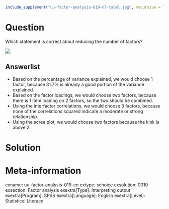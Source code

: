 ```r
include_supplement("uu-factor-analysis-019-nl-tabel.jpg", recursive = TRUE)
```

Question
========
  
Which statement is correct about reducing the number of factors? 

![](uu-factor-analysis-019-nl-tabel.jpg)
  
Answerlist
----------
* Based on the percentage of variance explained, we would choose 1 factor, because 31.7% is already a good portion of the variance explained.
* Based on the factor loadings, we would choose two factors, because there is 1 item loading on 2 factors, so the two should be combined.
* Using the interfactor correlations, we would choose 3 factors, because none of the correlations squared indicate a moderate or strong relationship.
* Using the scree plot, we would choose two factors because the kink is above 2. 

Solution
========

Meta-information
================
exname: uu-factor-analysis-019-en
extype: schoice
exsolution: 0010
exsection: Factor analysis
exextra[Type]: Interpreting output
exextra[Program]: SPSS
exextra[Language]: English
exextra[Level]: Statistical Literacy
